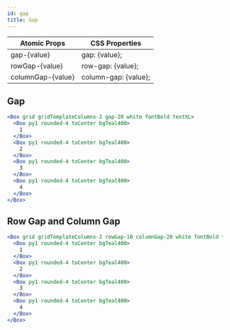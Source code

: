 ```yaml
---
id: gap
title: Gap
---
```


| Atomic Props      | CSS Properties       |
| ----------------- | -------------------- |
| gap-{value}       | gap: {value};        |
| rowGap-{value}    | row-gap: {value};    |
| columnGap-{value} | column-gap: {value}; |

## Gap

```jsx live
<Box grid gridTemplateColumns-2 gap-20 white fontBold textXL>
  <Box py1 rounded-4 toCenter bgTeal400>
    1
  </Box>
  <Box py1 rounded-4 toCenter bgTeal400>
    2
  </Box>
  <Box py1 rounded-4 toCenter bgTeal400>
    3
  </Box>
  <Box py1 rounded-4 toCenter bgTeal400>
    4
  </Box>
</Box>
```

## Row Gap and Column Gap

```jsx live
<Box grid gridTemplateColumns-2 rowGap-10 columnGap-20 white fontBold textXL>
  <Box py1 rounded-4 toCenter bgTeal400>
    1
  </Box>
  <Box py1 rounded-4 toCenter bgTeal400>
    2
  </Box>
  <Box py1 rounded-4 toCenter bgTeal400>
    3
  </Box>
  <Box py1 rounded-4 toCenter bgTeal400>
    4
  </Box>
</Box>
```
